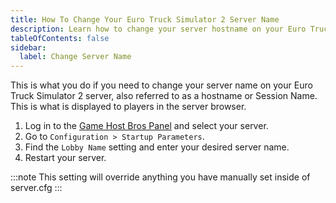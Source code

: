 ```yaml
---
title: How To Change Your Euro Truck Simulator 2 Server Name
description: Learn how to change your server hostname on your Euro Truck Simulator 2 server.
tableOfContents: false
sidebar:
  label: Change Server Name
---
```


This is what you do if you need to change your server name on your Euro Truck Simulator 2 server, also referred to as a hostname or Session Name. This is what is displayed to players in the server browser.
<Steps>
1. Log in to the [Game Host Bros Panel](https://panel.gamehostbros.com/) and select your server.
2. Go to `Configuration > Startup Parameters`.
3. Find the `Lobby Name` setting and enter your desired server name.
4. Restart your server.
</Steps>
:::note
This setting will override anything you have manually set inside of server.cfg
:::